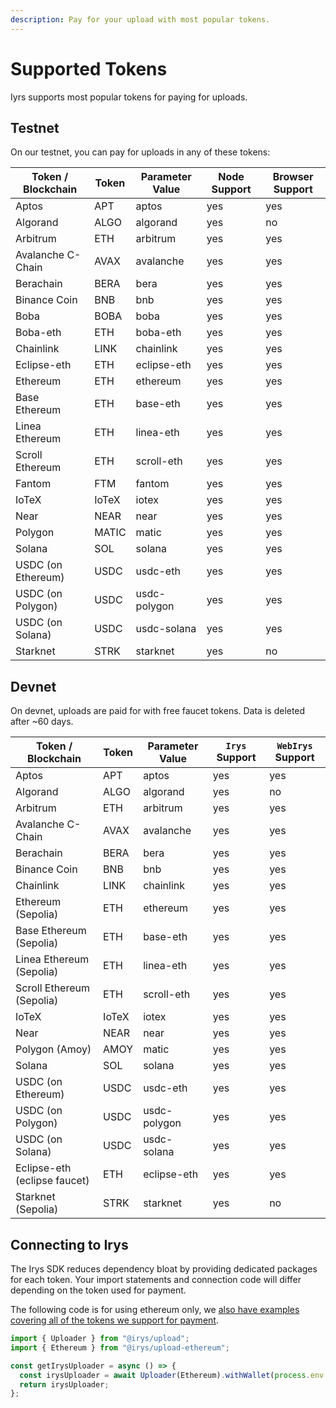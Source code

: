 ```yaml
---
description: Pay for your upload with most popular tokens.
---
```


# Supported Tokens

Iyrs supports most popular tokens for paying for uploads.

## Testnet

On our testnet, you can pay for uploads in any of these tokens:

| Token / Blockchain | Token | Parameter Value | Node Support   | Browser Support   |
| ------------------ | ----- | --------------- | -------------- | ----------------- |
| Aptos              | APT   | aptos           | yes            | yes               |
| Algorand           | ALGO  | algorand        | yes            | no                |
| Arbitrum           | ETH   | arbitrum        | yes            | yes               |
| Avalanche C-Chain  | AVAX  | avalanche       | yes            | yes               |
| Berachain          | BERA  | bera            | yes            | yes               |
| Binance Coin       | BNB   | bnb             | yes            | yes               |
| Boba               | BOBA  | boba            | yes            | yes               |
| Boba-eth           | ETH   | boba-eth        | yes            | yes               |
| Chainlink          | LINK  | chainlink       | yes            | yes               |
| Eclipse-eth        | ETH   | eclipse-eth     | yes            | yes               |
| Ethereum           | ETH   | ethereum        | yes            | yes               |
| Base Ethereum      | ETH   | base-eth        | yes            | yes               |
| Linea Ethereum     | ETH   | linea-eth       | yes            | yes               |
| Scroll Ethereum    | ETH   | scroll-eth      | yes            | yes               |
| Fantom             | FTM   | fantom          | yes            | yes               |
| IoTeX              | IoTeX | iotex           | yes            | yes               |
| Near               | NEAR  | near            | yes            | yes               |
| Polygon            | MATIC | matic           | yes            | yes               |
| Solana             | SOL   | solana          | yes            | yes               |
| USDC (on Ethereum) | USDC  | usdc-eth        | yes            | yes               |
| USDC (on Polygon)  | USDC  | usdc-polygon    | yes            | yes               |
| USDC (on Solana)   | USDC  | usdc-solana     | yes            | yes               |
| Starknet           | STRK  | starknet        | yes            | no                |
## Devnet 

On devnet, uploads are paid for with free faucet tokens. Data is deleted after ~60 days.

| Token / Blockchain           | Token | Parameter Value | `Irys` Support | `WebIrys` Support |
| -----------------------------| ----- | --------------- | -------------- | ----------------- |
| Aptos                        | APT   | aptos           | yes            | yes               |
| Algorand                     | ALGO  | algorand        | yes            | no                |
| Arbitrum                     | ETH   | arbitrum        | yes            | yes               |
| Avalanche C-Chain            | AVAX  | avalanche       | yes            | yes               |
| Berachain                    | BERA  | bera            | yes            | yes               |
| Binance Coin                 | BNB   | bnb             | yes            | yes               |
| Chainlink                    | LINK  | chainlink       | yes            | yes               |
| Ethereum (Sepolia)           | ETH   | ethereum        | yes            | yes               |
| Base Ethereum (Sepolia)      | ETH   | base-eth        | yes            | yes               |
| Linea Ethereum (Sepolia)     | ETH   | linea-eth       | yes            | yes               |
| Scroll Ethereum (Sepolia)    | ETH   | scroll-eth      | yes            | yes               |
| IoTeX                        | IoTeX | iotex           | yes            | yes               |
| Near                         | NEAR  | near            | yes            | yes               |
| Polygon (Amoy)               | AMOY  | matic           | yes            | yes               |
| Solana                       | SOL   | solana          | yes            | yes               |
| USDC (on Ethereum)           | USDC  | usdc-eth        | yes            | yes               |
| USDC (on Polygon)            | USDC  | usdc-polygon    | yes            | yes               |
| USDC (on Solana)             | USDC  | usdc-solana     | yes            | yes               |
| Eclipse-eth (eclipse faucet) | ETH   | eclipse-eth     | yes            | yes               |
| Starknet (Sepolia)           | STRK  | starknet        | yes            | no                |

## Connecting to Irys

The Irys SDK reduces dependency bloat by providing dedicated packages for each token. Your import statements and connection code will differ depending on the token used for payment.

The following code is for using ethereum only, we [also have examples covering all of the tokens we support for payment](/build/d/sdk/setup). 


```ts
import { Uploader } from "@irys/upload";
import { Ethereum } from "@irys/upload-ethereum";

const getIrysUploader = async () => {
  const irysUploader = await Uploader(Ethereum).withWallet(process.env.PRIVATE_KEY);
  return irysUploader;
};
```


